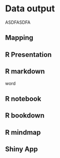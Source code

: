 # Data output

ASDFASDFA

## Mapping


## R Presentation


## R markdown

word



## R notebook

## R bookdown

## R mindmap

## Shiny App



